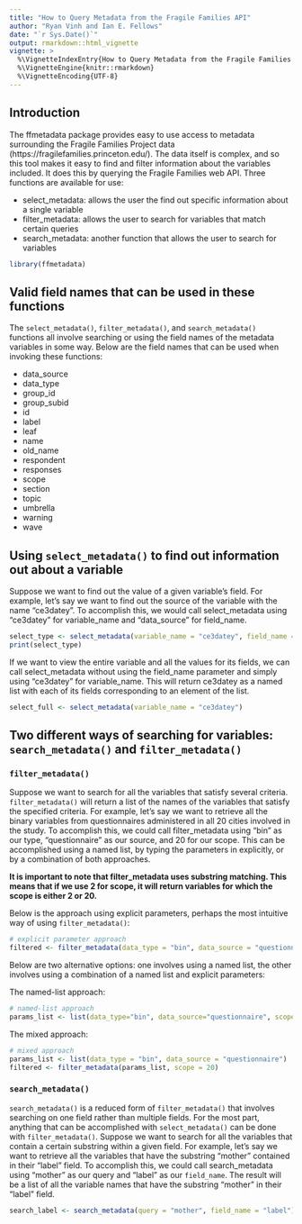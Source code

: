 ```yaml
---
title: "How to Query Metadata from the Fragile Families API"
author: "Ryan Vinh and Ian E. Fellows"
date: "`r Sys.Date()`"
output: rmarkdown::html_vignette
vignette: >
  %\VignetteIndexEntry{How to Query Metadata from the Fragile Families API}
  %\VignetteEngine{knitr::rmarkdown}
  %\VignetteEncoding{UTF-8}
---
```



## Introduction

The ffmetadata package provides easy to use access to metadata surrounding the Fragile Families Project data (https://fragilefamilies.princeton.edu/). The data itself is complex, and so this tool makes it easy to find and filter information about the variables included. It does this by querying the Fragile Families web API. Three functions are available for use:

* select_metadata: allows the user the find out specific information about a single variable
* filter_metadata: allows the user to search for variables that match certain queries
* search_metadata: another function that allows the user to search for variables

```r
library(ffmetadata)
```

## Valid field names that can be used in these functions

The `select_metadata()`, `filter_metadata()`, and `search_metadata()` functions all involve searching or using the field names of the metadata variables in some way. Below are the field names that can be used when invoking these functions:
  
* data_source
* data_type
* group_id
* group_subid
* id
* label
* leaf
* name
* old_name
* respondent
* responses
* scope
* section
* topic
* umbrella
* warning
* wave

## Using `select_metadata()` to find out information out about a variable

Suppose we want to find out the value of a given variable's field.  For example, let's say we want to find out the source of the variable with the name "ce3datey". To accomplish this, we would call select_metadata using "ce3datey" for variable_name and "data_source" for field_name.

```r
select_type <- select_metadata(variable_name = "ce3datey", field_name = "data_source")
print(select_type)
```

If we want to view the entire variable and all the values for its fields, we can call select_metadata without using the field_name parameter and simply using "ce3datey" for variable_name. This will return ce3datey as a named list with each of its fields corresponding to an element of the list.

```r
select_full <- select_metadata(variable_name = "ce3datey")
```

## Two different ways of searching for variables: `search_metadata()` and `filter_metadata()`

### `filter_metadata()`

Suppose we want to search for all the variables that satisfy several criteria. `filter_metadata()` will return a list of the names of the variables that satisfy the specified criteria. For example, let's say we want to retrieve all the binary variables from questionnaires administered in all 20 cities involved in the study.  To accomplish this, we could call filter_metadata using "bin" as our type, "questionnaire" as our source, and 20 for our scope. This can be accomplished using a named list, by typing the parameters in explicitly, or by a combination of both approaches.

**It is important to note that filter_metadata uses substring matching. This means that if we use 2 for scope, it will return variables for which the scope is either 2 or 20.**

Below is the approach using explicit parameters, perhaps the most intuitive way of using `filter_metadata()`:
```r
# explicit parameter approach
filtered <- filter_metadata(data_type = "bin", data_source = "questionnaire", scope = 20)
```

Below are two alternative options: one involves using a named list, the other involves using a combination of a named list and explicit parameters:

The named-list approach:
```r
# named-list approach
params_list <- list(data_type="bin", data_source="questionnaire", scope=20)
```

The mixed approach:
```r
# mixed approach
params_list <- list(data_type = "bin", data_source = "questionnaire")
filtered <- filter_metadata(params_list, scope = 20)
```

### `search_metadata()`

`search_metadata()` is a reduced form of `filter_metadata()` that involves searching on one field rather than multiple fields. For the most part, anything that can be accomplished with `select_metadata()` can be done with `filter_metadata()`. Suppose we want to search for all the variables that contain a certain substring within a given field.  For example, let's say we want to retrieve all the variables that have the substring "mother" contained in their "label" field.  To accomplish this, we could call search_metadata using "mother" as our query and "label" as our `field_name`.  The result will be a list of all the variable names that have the substring "mother" in their "label" field.

```r
search_label <- search_metadata(query = "mother", field_name = "label")
```


